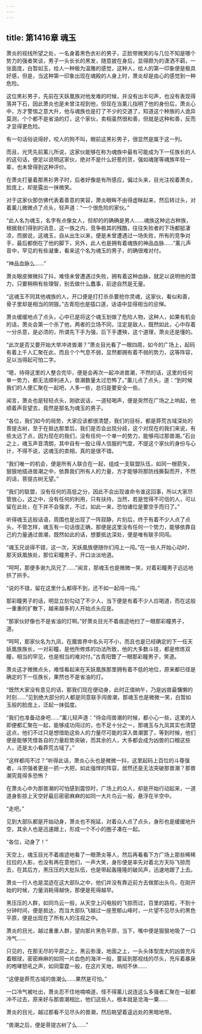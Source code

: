 ```yaml
---
---
---
```

title: 第1416章 魂玉
---



萧炎的视线所望之处，一名身着黑色衣衫的男子，正脸带微笑的与几位不知是哪个势力的强者笑谈，男子一头长长的黑发，随意披在身后，显得颇为的潇洒不羁，一张面庞，白暂如玉，给人一种极为温雅的感觉，这种人，给人的第一印象便是极具好感，但是，当这种第一印象出现在魂殿的人身上时，萧炎却是由心的感觉到一种危险。

这位黑衫男子，先前在天妖凰族对他发难的时候，并没有出半句声，也没有表现得落井下石，因此萧炎也是未曾注视到他，但现在当薰儿指明了他的身份后，萧炎心中，方才警惕之意大升，他与魂族也是打了不少的交道了，知道这个种族的人诡异莫测，个个都不是省油的灯，这个家伙，卖相虽然很和善，但就是这种和善，反而才显得更危险。

有一句话俗说得好，咬人的狗不叫，眼前这黑衫男子，很显然是属于这一列。

而且，光凭先前薰儿所说，这家伙能够在称为魂族中最有可能成为下一任族长的人的这句话，便足以说明这家伙，绝对不是什么好惹的货，强如魂崖等魂族年轻一辈，也未曾得到这种评价。

在萧炎打量着那黑衫男子时，后者好像是有所感应，偏过头来，目光注视着萧炎，脸庞上，却是露出一抹微笑。

对于这家伙那仿佛代表着善意的笑容，萧炎眼眸不由得虚眯起来，然后转过头，对着薰儿微微点了点头，轻声道：“一个很危险的家伙。”

“此人名为魂玉，名字有点像女人，但却的的确确是男人……魂族这种远古种族，根据我们得到的消息，这一族之内，竞争极其的残酷，往往失败者的下场都挺凄凉，而据说，这魂玉，自从出生以来，便是未曾遭遇过一场失败，所有的竞争对手，最后都倒在了他的脚下，另外，此人也是拥有着魂族的神品血脉……”薰儿声音中，罕见的有些凝重，看来这个名为魂玉的男子，的确很难对付。

“神品血脉么……”

萧炎眼皮微微抖了抖，难怪未曾遭遇过失败，拥有着这种血脉，就足以说明他的潜力，只要稍稍有些理智，别去做什么蠢事，前途自然是无量。

“这魂玉不同其他魂族的人，开口便是打打杀杀要抢你灵魂，这家伙，看似和善，骨子里却是相当的阴狠。”古青阳也是插口道，话语中显得相当的忌惮。

萧炎缓缓地点了点头，心中已是将这个魂玉划做了危险人物，这种人，如果有机会的话，萧炎会第一个杀了他，两者的立场不同，注定是敌人，既然如此，心中存着一分杀意，是必须的，所谓先下手为强，后下手遭殃，这个道理，萧炎还是懂的。

“此次是否又要开始大举冲进兽潮？”萧炎目光看了一眼四周，如今的广场上，起码有着上千人汇聚在此，而且个个气息不弱，显然都拥有着不弱的势力，这等阵容，足以当得起可怕二字。

“嗯，待得这里的人整合完毕，便是会再次一起冲进兽潮，不然的话，这里的任何单一势力，都无法顺利进入，兽潮数量太过恐怖了。”薰儿点了点头，道：“到时候我们的人便汇聚在一起吧，人多一些，总归是要安全一些。

闻言，萧炎也是轻轻点头，刚欲说话，一道轻喝声，便是突然在广场之上响起，他顺着声音望去，竟然是那名为魂玉的男子。

“各位，我们如今的局势，大家应该都很清楚，我们的目标，都是莽荒古域深处的菩提古树，至于在抵达那里后，我们是否会出现分歧，这个对现在的我们来说，有些太远了点，因为现在的我们，没有任何一个单一的势力，能够闯过那兽潮。”石台之上，魂玉声音清朗，其中自有一股让得人信服的气度，不提这个家伙的身份与心计，不得不说，这魂玉的卖相，真的是很不错。

“我们唯一的机会，便是所有人联合在一起，组成一支联盟队伍，如同一根箭矢，狠狠地插进兽潮之中，依靠我们所有人的力量，方才能够将那防线撕裂而开，不然的话，菩提古树无望。”

“我们的联盟，没有任何的高低之分，因此不会出现谁命令谁这回事，所以大家尽管放心，这之中，没有任何的利用，只有扶持，当然，若是觉得不可信的人，可以留在此处，在下并不会强求，不过，如此一来，恐怕诸位是要空手而归了。”

听得魂玉这般话语，周围也是出现了一阵寂静，片刻后，终于有着不少人点了点头，不管怎样，魂玉有一句话很正确，那便是这里没有任何一个势力，能够依靠自己的力量通过兽潮，既然如此的话，想要抵达深处，便是唯有联手同闯。

“魂玉兄说得不错，这一次，天妖凰族便随你们闯上一闯。”在一些人开始心动时，那天妖凰族处，那位彩瞳男子，开口淡淡地道。

“呵呵，那便多谢九凤兄了……”闻言，那魂玉也是微微一笑，对着彩瞳男子远远地拱了拱手。

“说的不错，留在这里什么都得不到，还不如一起闯一闯。”

那彩瞳男子的话，明显立刻勾动了不少人，当下便是有着不少人应喝道，而在这般一重重的扩散下，越来越多的人开始点头应是。

“那家伙好像也不是省油的灯啊。”好萧炎目光不着痕迹地扫了一眼那彩瞳男子，道。

“呵呵，那家伙名为九凤，在魔兽界中名头可不小，而且也是已经确定的下一任天妖凰族族长，一对彩瞳，是他所修炼的功法所致，他的大多数斗技，都是修炼双瞳，相当的罕见，也是相当的难对付。”古青阳瞥了一眼那彩瞳男子，笑道。

萧炎这才微微点头，难怪看起来在天妖凰族那里拥有着不低的地位，原来都已径是确定的下一任族长，果然也不是省油的灯。

“既然大家没有意见的话，那我们现在便动身，此时正值晌午，乃是凶兽最慵懒的时刻……”见到绝大部分的人都是同意联手闯兽潮，那魂玉也是微微一笑，白暂如玉般的脸庞上，泛起一抹弧度。

“我们也准备动身吧……”薰儿轻声道：“待会闯兽潮的时候，都小心一些，这里的人即便都汇聚在一起，能够成功闯过的，也不足十分之一，那魂玉与九凤其实也清楚这点，他们不过只是想借助这些人的力量尽可能的深入兽潮罢了，等到时候，他们便是能够凭借各自的力量趁势突破，而其余的人，大多都会成为凶兽的口粮这些人，还是太小看莽荒古域了。”

“这样都闯不过？”听得此话，萧炎心头也是微微一抖，这里起码上百位的斗尊强者，斗宗强者更是一抓一大把，如此强悍的阵容，居然还是无法突破那兽潮？那兽潮究竟得多恐怖？

在萧炎心中为那兽潮的可怕感到震惊时，广场上的众人，却是开始行动起来，一道道身影掠上天空好最后密密麻麻的如同一大片鸟云一般，悬浮在半空中。

“走吧。”

见到大部队都是开始动身，萧炎也不拖延，对着众人点了点头，身形也是缓缓地升空，其余人也是迅速跟上，形成一个不小的圈子凑在一起。

“各位，动身了！”

天空上，魂玉目光不着痕迹地看了一眼萧炎等人，然后再看看下方广场上那些稀稀拉拉的人影，也没有再在意他们，一声大笑，身形便是率先对着北方天际飞掠而去，在其后方，黑压压的大批队伍，也是带起轰隆隆的破风声，迅速地跟了上去。

萧炎一行人也是混迹在这大部队之中，他们并没有靠近前方去做那出头鸟，在刚开始的时候，力量消耗得越快，那便是死得越早。

黑压压的人群，如同鸟云一般，从天空上闪电般的飞掠而过，百里的路程，不到十分钟时间，便是抵达，而当大部队飞越过一座葱郁山峰时，一片望不见尽头的黑色平原，便是出现在了所有人的注视之中。

萧炎的目光，越过重重人群，望向那片黑色平原，当下，嘴中便是狠狠地吸了一口冷气……

只见的，在那无尽的平原之上，黑云弥漫，地面之上，一头头体型庞大的凶兽充斥着眼球，密密麻麻的如同一片血色的海洋一般，蔓延到那视线的尽头，充斥着暴戾的咆哮怒吼之声，如同雷霆一般，在这片天地，响彻不休……

“这便是莽荒古域的兽潮么……果然是可怕。”

一口冷气被吐出，萧炎忍不住地喃喃道，怪不得薰儿说连这么多强者汇聚在一起都冲不过去，原来好与那兽潮相比，他们这些人，根本就是沧海一粟……

萧炎的目光，越过那看不见尽头的兽潮，然后眺望着遥远处的黑暗地带。

“兽潮之后，便是菩提古树了么……”
